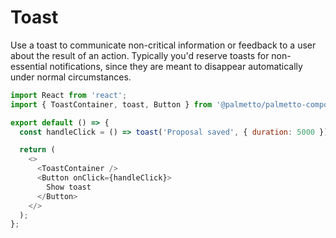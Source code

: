 
<Meta title="Components/Toast/Codesandbox" />

# Toast

Use a toast to communicate non-critical information or feedback to a user about the result of an action.
Typically you'd reserve toasts for non-essential notifications, since they are meant to disappear automatically
under normal circumstances.

```js codesandbox=palmetto-components
import React from 'react';
import { ToastContainer, toast, Button } from '@palmetto/palmetto-components';

export default () => {
  const handleClick = () => toast('Proposal saved', { duration: 5000 });

  return (
    <>
      <ToastContainer />
      <Button onClick={handleClick}>
        Show toast
      </Button>
    </>
  );
};
```